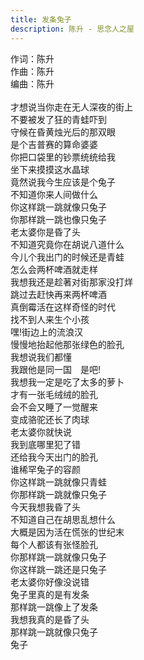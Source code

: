 ```yaml
---
title: 发条兔子
description: 陈升 - 思念人之屋
---
```


作词：陈升<br />作曲：陈升<br />编曲：陈升<br /><br />才想说当你走在无人深夜的街上<br />不要被发了狂的青蛙吓到<br />守候在昏黄烛光后的那双眼<br />是个吉普赛的算命婆婆<br />你把口袋里的钞票统统给我<br />坐下来摸摸这水晶球<br />竟然说我今生应该是个兔子<br />不知道你来人间做什么<br />你这样跳一跳就像只兔子<br />你那样跳一跳也像只兔子<br />老太婆你是昏了头<br />不知道究竟你在胡说八道什么<br />今儿个我出门的时候还是青蛙<br />怎么会两杯啤酒就走样<br />我想我还是趁著对街那家没打烊<br />跳过去赶快再来两杯啤酒<br />真倒霉活在这样奇怪的时代<br />找不到人来生个小孩<br />嘿!街边上的流浪汉<br />慢慢地抬起他那张绿色的脸孔<br />我想说我们都懂<br />我跟他是同一国　是吧!<br />我想我一定是吃了太多的萝卜<br />才有一张毛绒绒的脸孔<br />会不会又睡了一觉醒来<br />变成骆驼还长了肉球<br />老太婆你就快说<br />我到底哪里犯了错<br />还给我今天出门的脸孔<br />谁稀罕兔子的容颜<br />你这样跳一跳就像只青蛙<br />你那样跳一跳就像只兔子<br />今天我想我昏了头<br />不知道自己在胡思乱想什么<br />大概是因为活在慌张的世纪末<br />每个人都该有张怪脸孔<br />你那样跳一跳就像只兔子<br />你这样跳一跳还是只兔子<br />老太婆你好像没说错<br />兔子里真的是有发条<br />那样跳一跳像上了发条<br />我想我真的是昏了头<br />那样跳一跳就像只兔子<br />兔子